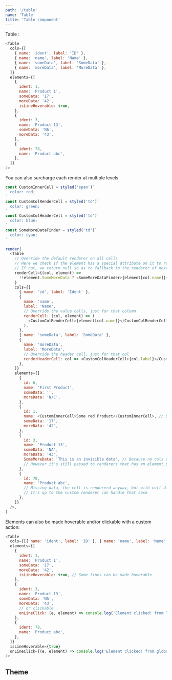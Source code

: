 ```yaml
---
path: '/table'
name: 'Table'
title: 'Table component'
---
```


Table :

```js
<Table
  cols={[
    { name: 'ident', label: 'ID' },
    { name: 'name', label: 'Name' },
    { name: 'someData', label: 'SomeData' },
    { name: 'moreData', label: 'MoreData' },
  ]}
  elements={[
    {
      ident: 1,
      name: 'Product 1',
      someData: '17',
      moreData: '42',
      isLineHoverable: true,
    },
    {
      ident: 3,
      name: 'Product 13',
      someData: 'NA',
      moreData: '43',
    },
    {
      ident: 78,
      name: 'Product abc',
    },
  ]}
/>
```

You can also surcharge each render at multiple levels

```js
const CustomInnerCell = styled('span')`
  color: red;
`
const CustomColRenderCell = styled('td')`
  color: green;
`
const CustomColHeaderCell = styled('td')`
  color: blue;
`
const SomeMoreDataFinder = styled('td')`
  color: cyan;
`

render(
  <Table
    // Override the default renderer on all cells
    // Here we check if the element has a special attribute on it to render a special color
    // If not, we return null so as to fallback to the renderer of next priority (in this case, the default renderer)
    renderCell={(col, element) =>
      !!element.SomeMoreData ? <SomeMoreDataFinder>{element[col.name]}</SomeMoreDataFinder> : null
    }
    cols={[
      { name: 'id', label: 'Ident' },
      {
        name: 'name',
        label: 'Name',
        // Override the value cells, just for that column
        renderCell: (col, element) => (
          <CustomColRenderCell>{element[col.name]}</CustomColRenderCell>
        ),
      },
      { name: 'someData', label: 'SomeData' },
      {
        name: 'moreData',
        label: 'MoreData',
        // Override the header cell, just for that col
        renderHeaderCell: col => <CustomColHeaderCell>{col.label}</CustomColHeaderCell>,
      },
    ]}
    elements={[
      {
        id: 6,
        name: 'First Product',
        someData: '',
        moreData: 'N/C',
      },
      {
        id: 1,
        name: <CustomInnerCell>Some red Product</CustomInnerCell>, // Display JSX inside this cell
        someData: '17',
        moreData: '42',
      },
      {
        id: 3,
        name: 'Product 13',
        someData: 'NA',
        moreData: '43',
        SomeMoreData: 'This is an invisible data', // Because no cols uses this name, it'll not be displayed
        // However it's still passed to renderers that has an element parameter
      },
      {
        id: 78,
        name: 'Product abc',
        // Missing data, the cell is rendererd anyway, but with null data,
        // It's up to the custom renderer can handle that case
      },
    ]}
  />,
)
```

Elements can also be made hoverable and/or clickable with a custom action:

```js
<Table
  cols={[{ name: 'ident', label: 'ID' }, { name: 'name', label: 'Name' }]}
  elements={[
    {
      ident: 1,
      name: 'Product 1',
      someData: '17',
      moreData: '42',
      isLineHoverable: true, // Some lines can be made hoverable
    },
    {
      ident: 3,
      name: 'Product 13',
      someData: 'NA',
      moreData: '43',
      // or clickable
      onLineClick: (e, element) => console.log('Element clicked! from line handler', element),
    },
    {
      ident: 78,
      name: 'Product abc',
    },
  ]}
  isLineHoverable={true}
  onLineClick={(e, element) => console.log('Element clicked! from global handler', element)}
/>
```

## Theme

<Theme name="table" />
